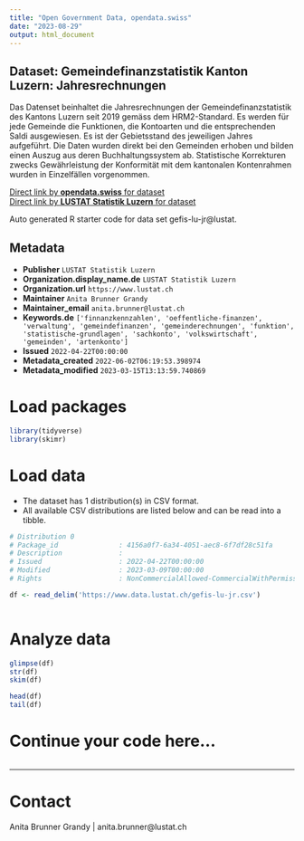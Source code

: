 ```yaml
---
title: "Open Government Data, opendata.swiss"
date: "2023-08-29"
output: html_document
---
```


## Dataset: Gemeindefinanzstatistik Kanton Luzern: Jahresrechnungen

Das Datenset beinhaltet die Jahresrechnungen der  Gemeindefinanzstatistik des Kantons Luzern seit 2019 gemäss dem HRM2-Standard. Es werden für jede Gemeinde die Funktionen, die Kontoarten und die entsprechenden Saldi ausgewiesen. Es ist der Gebietsstand des jeweiligen Jahres aufgeführt. Die Daten wurden direkt bei den Gemeinden erhoben und bilden einen Auszug aus deren Buchhaltungssystem ab. Statistische Korrekturen zwecks Gewährleistung der Konformität mit dem kantonalen Kontenrahmen wurden in Einzelfällen vorgenommen.

[Direct link by **opendata.swiss** for dataset](https://opendata.swiss/de/dataset/gemeindefinanzstatistik-kanton-luzern-jr)<br>
[Direct link by **LUSTAT Statistik Luzern** for dataset](https://www.lustat.ch/daten?stichwort=Gemeinderechnungen%20HRM2)

Auto generated R starter code for data set gefis-lu-jr@lustat.

## Metadata

- **Publisher** `LUSTAT Statistik Luzern`
- **Organization.display_name.de** `LUSTAT Statistik Luzern`
- **Organization.url** `https://www.lustat.ch`
- **Maintainer** `Anita Brunner Grandy`
- **Maintainer_email** `anita.brunner@lustat.ch`
- **Keywords.de** `['finnanzkennzahlen', 'oeffentliche-finanzen', 'verwaltung', 'gemeindefinanzen', 'gemeinderechnungen', 'funktion', 'statistische-grundlagen', 'sachkonto', 'volkswirtschaft', 'gemeinden', 'artenkonto']`
- **Issued** `2022-04-22T00:00:00`
- **Metadata_created** `2022-06-02T06:19:53.398974`
- **Metadata_modified** `2023-03-15T13:13:59.740869`


# Load packages

```r

library(tidyverse)
library(skimr)

```

# Load data

-   The dataset has 1 distribution(s) in CSV format.
-   All available CSV distributions are listed below and can be read into a tibble.

```r

# Distribution 0
# Package_id               : 4156a0f7-6a34-4051-aec8-6f7df28c51fa
# Description              : 
# Issued                   : 2022-04-22T00:00:00
# Modified                 : 2023-03-09T00:00:00
# Rights                   : NonCommercialAllowed-CommercialWithPermission-ReferenceRequired

df <- read_delim('https://www.data.lustat.ch/gefis-lu-jr.csv')



```

# Analyze data

```r

glimpse(df)
str(df)
skim(df)

head(df)
tail(df)

```

# Continue your code here...

```r

```

------------------------------------------------------------------------

# Contact

Anita Brunner Grandy | anita.brunner@lustat.ch
